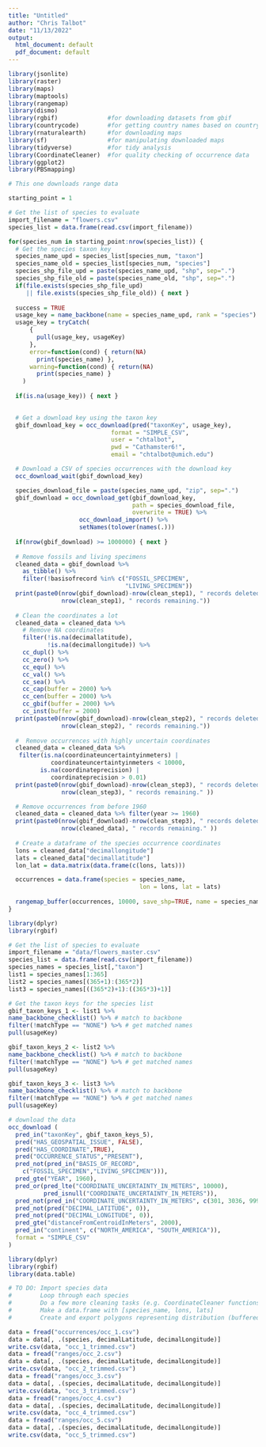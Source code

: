 ```yaml
---
title: "Untitled"
author: "Chris Talbot"
date: "11/13/2022"
output:
  html_document: default
  pdf_document: default
---
```


```r
library(jsonlite)
library(raster)
library(maps)
library(maptools)
library(rangemap)
library(dismo)
library(rgbif)              #for downloading datasets from gbif
library(countrycode)        #for getting country names based on countryCode important
library(rnaturalearth)      #for downloading maps
library(sf)                 #for manipulating downloaded maps
library(tidyverse)          #for tidy analysis
library(CoordinateCleaner)  #for quality checking of occurrence data
library(ggplot2)
library(PBSmapping)
```

```r
# This one downloads range data

starting_point = 1

# Get the list of species to evaluate
import_filename = "flowers.csv"
species_list = data.frame(read.csv(import_filename))

for(species_num in starting_point:nrow(species_list)) {
  # Get the species taxon key
  species_name_upd = species_list[species_num, "taxon"]
  species_name_old = species_list[species_num, "species"]
  species_shp_file_upd = paste(species_name_upd, "shp", sep=".")
  species_shp_file_old = paste(species_name_old, "shp", sep=".")
  if(file.exists(species_shp_file_upd) 
     || file.exists(species_shp_file_old)) { next }
  
  success = TRUE
  usage_key = name_backbone(name = species_name_upd, rank = "species") 
  usage_key = tryCatch(
      {
        pull(usage_key, usageKey)
      },
      error=function(cond) { return(NA) 
        print(species_name) },
      warning=function(cond) { return(NA)
        print(species_name) }
    )  
    
  if(is.na(usage_key)) { next }

  
  # Get a download key using the taxon key
  gbif_download_key = occ_download(pred("taxonKey", usage_key),
                             format = "SIMPLE_CSV",
                             user = "chtalbot",
                             pwd = "Cathamster6!",
                             email = "chtalbot@umich.edu")

  # Download a CSV of species occurrences with the download key
  occ_download_wait(gbif_download_key)

  species_download_file = paste(species_name_upd, "zip", sep=".")
  gbif_download = occ_download_get(gbif_download_key,
                                   path = species_download_file,
                                   overwrite = TRUE) %>%
                    occ_download_import() %>%
                    setNames(tolower(names(.)))
  
  if(nrow(gbif_download) >= 1000000) { next }
    
  # Remove fossils and living specimens
  cleaned_data = gbif_download %>%
    as_tibble() %>%
    filter(!basisofrecord %in% c("FOSSIL_SPECIMEN",
                                 "LIVING_SPECIMEN"))
  print(paste0(nrow(gbif_download)-nrow(clean_step1), " records deleted; ",
               nrow(clean_step1), " records remaining."))
  
  # Clean the coordinates a lot
  cleaned_data = cleaned_data %>%
    # Remove NA coordinates
    filter(!is.na(decimallatitude),
           !is.na(decimallongitude)) %>%
    cc_dupl() %>%
    cc_zero() %>%
    cc_equ() %>%
    cc_val() %>%
    cc_sea() %>%
    cc_cap(buffer = 2000) %>%
    cc_cen(buffer = 2000) %>%
    cc_gbif(buffer = 2000) %>%
    cc_inst(buffer = 2000)
  print(paste0(nrow(gbif_download)-nrow(clean_step2), " records deleted; ",
               nrow(clean_step2), " records remaining."))
  
  #  Remove occurrences with highly uncertain coordinates
  cleaned_data = cleaned_data %>%
   filter(is.na(coordinateuncertaintyinmeters) |
            coordinateuncertaintyinmeters < 10000,
         is.na(coordinateprecision) |
            coordinateprecision > 0.01)
  print(paste0(nrow(gbif_download)-nrow(clean_step3), " records deleted; ",
               nrow(clean_step3), " records remaining." ))

  # Remove occurrences from before 1960
  cleaned_data = cleaned_data %>% filter(year >= 1960)
  print(paste0(nrow(gbif_download)-nrow(clean_step3), " records deleted; ",
               nrow(cleaned_data), " records remaining." ))
  
  # Create a dataframe of the species occurrence coordinates
  lons = cleaned_data["decimallongitude"]
  lats = cleaned_data["decimallatitude"]
  lon_lat = data.matrix(data.frame(c(lons, lats)))

  occurrences = data.frame(species = species_name, 
                                     lon = lons, lat = lats)
  
  rangemap_buffer(occurrences, 10000, save_shp=TRUE, name = species_name)
}
```


```r
library(dplyr)
library(rgbif) 

# Get the list of species to evaluate
import_filename = "data/flowers_master.csv"
species_list = data.frame(read.csv(import_filename))
species_names = species_list[,"taxon"]
list1 = species_names[1:365]
list2 = species_names[(365+1):(365*2)]
list3 = species_names[((365*2)+1):((365*3)+1)]

# Get the taxon keys for the species list
gbif_taxon_keys_1 <- list1 %>% 
name_backbone_checklist() %>% # match to backbone 
filter(!matchType == "NONE") %>% # get matched names
pull(usageKey) 

gbif_taxon_keys_2 <- list2 %>% 
name_backbone_checklist() %>% # match to backbone 
filter(!matchType == "NONE") %>% # get matched names
pull(usageKey) 

gbif_taxon_keys_3 <- list3 %>% 
name_backbone_checklist() %>% # match to backbone 
filter(!matchType == "NONE") %>% # get matched names
pull(usageKey) 

```
```r
# download the data
occ_download (
  pred_in("taxonKey", gbif_taxon_keys_5), 
  pred("HAS_GEOSPATIAL_ISSUE", FALSE),
  pred("HAS_COORDINATE",TRUE),
  pred("OCCURRENCE_STATUS","PRESENT"),
  pred_not(pred_in("BASIS_OF_RECORD",
    c("FOSSIL_SPECIMEN","LIVING_SPECIMEN"))),
  pred_gte("YEAR", 1960),
  pred_or(pred_lte("COORDINATE_UNCERTAINTY_IN_METERS", 10000), 
          pred_isnull("COORDINATE_UNCERTAINTY_IN_METERS")),
  pred_not(pred_in("COORDINATE_UNCERTAINTY_IN_METERS", c(301, 3036, 999, 9999))),
  pred_not(pred("DECIMAL_LATITUDE", 0)),
  pred_not(pred("DECIMAL_LONGITUDE", 0)),
  pred_gte("distanceFromCentroidInMeters", 2000),
  pred_in("continent", c("NORTH_AMERICA", "SOUTH_AMERICA")),
  format = "SIMPLE_CSV"
)
```


```r
library(dplyr)
library(rgbif) 
library(data.table)

# TO DO: Import species data
#        Loop through each species
#        Do a few more cleaning tasks (e.g. CoordinateCleaner functions)
#        Make a data.frame with [species_name, lons, lats]
#        Create and export polygons representing distribution (buffered points or alpha-shapes?)

data = fread("occurrences/occ_1.csv")
data = data[, .(species, decimalLatitude, decimalLongitude)]
write.csv(data, "occ_1_trimmed.csv")
data = fread("ranges/occ_2.csv")
data = data[, .(species, decimalLatitude, decimalLongitude)]
write.csv(data, "occ_2_trimmed.csv")
data = fread("ranges/occ_3.csv")
data = data[, .(species, decimalLatitude, decimalLongitude)]
write.csv(data, "occ_3_trimmed.csv")
data = fread("ranges/occ_4.csv")
data = data[, .(species, decimalLatitude, decimalLongitude)]
write.csv(data, "occ_4_trimmed.csv")
data = fread("ranges/occ_5.csv")
data = data[, .(species, decimalLatitude, decimalLongitude)]
write.csv(data, "occ_5_trimmed.csv")
```
